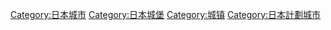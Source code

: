 [[Category:日本城市|Category:日本城市]]
[[Category:日本城堡|Category:日本城堡]]
[[Category:城镇|Category:城镇]]
[[Category:日本計劃城市|Category:日本計劃城市]]
